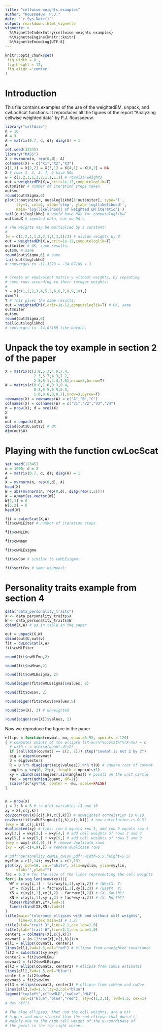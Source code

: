 ---
title: "cellwise weights examples"
author: "Rousseeuw, P.J."
date: "`r Sys.Date()`"
output: rmarkdown::html_vignette
vignette: >
  %\VignetteIndexEntry{cellwise weights examples}
  %\VignetteEngine{knitr::knitr}
  %\VignetteEncoding{UTF-8}
---

```{r, echo = FALSE}
knitr::opts_chunk$set(
 fig.width = 8 ,
 fig.height = 12,
 fig.align ='center'
)
```


# Introduction

This file contains examples of the use of the weightedEM, unpack, and cwLocScat functions. It reproduces all the figures of the report "Analyzing cellwise weighted data" by P.J. Rousseeuw.


```{r}
library("cellWise")
n = 10
d = 3
A = matrix(0.7, d, d); diag(A) = 1
A
set.seed(12345)
library("MASS")
X = mvrnorm(n, rep(0,d), A)
colnames(X) = c("X1","X2","X3")
X[1,3] = X[2,2] = X[3,1] = X[4,1] = X[6,2] = NA
X # rows 1, 2, 3, 4, 6 have NAs
w = c(1,2,1,1,2,2,1,1,1,1) # rowwise weights
out = weightedEM(X,w,crit=1e-12,computeloglik=T)
out$niter # number of iteration steps taken
out$mu
round(out$Sigma,6)
plot(1:out$niter, out$loglikhd[1:out$niter], type='l',
     lty=1, col=4, xlab='step', ylab='log(likelihood)',
     main='log(likelihood) of weighted EM iterations')
tail(out$loglikhd) # would have NAs for computeloglik=F
out$impX # imputed data, has no NA's

# The weights may be multiplied by a constant:
#
(w = c(1,2,1,1,2,2,1,1,1,1)/3) # divide weights by 3
out = weightedEM(X,w,crit=1e-12,computeloglik=T)
out$niter # OK, same results:
out$mu # same
round(out$Sigma,6) # same
tail(out$loglikhd)
# converges to -11.3573 = -34.07189 / 3


# Create an equivalent matrix y without weights, by repeating
# some rows according to their integer weights:
#
Y = X[c(1,2,2,3,4,5,5,6,6,7,8,9,10),]
dim(Y)
Y # This gives the same results:
out = weightedEM(Y,crit=1e-12,computeloglik=T) # OK, same
out$niter
out$mu
round(out$Sigma,6)
tail(out$loglikhd)
# converges to -34.07189 like before.
```


#  Unpack the toy example in section 2 of the paper

```{r}
X = matrix(c(2.8,5.3,4.9,7.4,
             2.3,5.7,4.3,7.2,
             2.5,5.1,4.4,7.6),nrow=3,byrow=T)
W = matrix(c(0.8,1.0,0.3,0.4,
             0.3,0.5,0.9,0.5,
             1.0,0.6,0,0.7),nrow=3,byrow=T)
rownames(X) = rownames(W) = c("A","B","C")
colnames(X) = colnames(W) = c("V1","V2","V3","V4")
n = nrow(X); d = ncol(X)
X
W
out = unpack(X,W)
cbind(out$U,out$v) # OK
dim(out$U)
```

# Playing with the function cwLocScat

```{r}
set.seed(12345)
n = 1000; d = 2
A = matrix(0.7, d, d); diag(A) = 1
A
X = mvrnorm(n, rep(0,d), A)
head(X)
W = abs(mvrnorm(n, rep(0,d), diag(rep(1,2))))
W = W/max(as.vector(W))
W[2,1] = 0
W[5,2] = 0
head(W)

fit = cwLocScat(X,W)
fit$cwMLEiter # number of iteration steps

fit$cwMLEmu

fit$cwMean

fit$cwMLEsigma

fit$cwCov # similar to cwMLEsigma:

fit$sqrtCov # same diagonal:

```

# Personality traits example from section 4

```{r}
data("data_personality_traits")
X <- data_personality_traits$X
W <- data_personality_traits$W
cbind(X,W) # as in table in the paper

out = unpack(X,W)
cbind(out$U,out$v)
fit = cwLocScat(X,W)
fit$cwMLEiter

round(fit$cwMLEmu,2)

round(fit$cwMean,2)

round(fit$cwMLEsigma, 2)

round(eigen(fit$cwMLEsigma)$values, 2)

round(fit$cwCov, 2)

round(eigen(fit$cwCov)$values,5)

round(cov(X), 2) # unweighted

round(eigen(cov(X))$values, 2)
```

Now we reproduce the figure in the paper

```{r}
ellips = function(covmat, mu, quant=0.95, npoints = 120)
{ # computes points of the ellipse t(X-mu)%*%covmat%*%(X-mu) = c
  # with c = qchisq(quant,df=2)
  if (!all(dim(covmat) == c(2, 2))) stop("covmat is not 2 by 2")
  eig = eigen(covmat)
  U = eig$vectors
  R = U %*% diag(sqrt(eig$values)) %*% t(U) # square root of covmat
  angles = seq(0, 2*pi, length = npoints+1)
  xy = cbind(cos(angles),sin(angles)) # points on the unit circle
  fac = sqrt(qchisq(quant, df=2))
  scale(fac*xy%*%R, center = -mu, scale=FALSE)
}  


n = nrow(X)
j = 3; k = 6 # to plot variables t3 and t6
xy = X[,c(j,k)]
cov2cor(cov(X)[c(j,k),c(j,k)]) # unweighted correlation is 0.10
cov2cor(fit$cwMLEsigma[c(j,k),c(j,k)]) # now correlation is 0.31
(wxy = W[,c(j,k)])
duplicated(xy) # ties: row 4 equals row 3, and row 9 equals row 5
wxy[3,] = wxy[3,] + wxy[4,] # add cell weights of rows 3 and 4
wxy[5,] = wxy[5,] + wxy[9,] # add cell weights of rows 5 and 9
(wxy = wxy[-c(4,9),]) # remove duplicate rows
(xy = xy[-c(4,9),]) # remove duplicate rows

# pdf("personality_cwMLE_cwCov.pdf",width=5.5,height=5.5)
myxlim = c(2,14); myylim = c(1,13)
plot(xy, pch=16, col="white", xlim=myxlim, ylim=myylim,
     xlab="",ylab="")
fac = 0.3 # for the size of the lines representing the cell weights
for(i in seq_len(nrow(xy))){
  WY = c(xy[i,1] - fac*wxy[i,1],xy[i,2]) # (WestX, Y) 
  EY = c(xy[i,1] + fac*wxy[i,1],xy[i,2]) # (EastX, Y) 
  XS = c(xy[i,1],xy[i,2] - fac*wxy[i,2]) # (X, SouthY)
  XN = c(xy[i,1],xy[i,2] + fac*wxy[i,2]) # (X, NorthY)
  lines(rbind(WY,EY),lwd=3)
  lines(rbind(XS,XN),lwd=3)
}
title(main="tolerance ellipses with and without cell weights",
      line=0.8,cex.main=1) # 1.2)
title(xlab="trait 3",line=2.1,cex.lab=1.0)
title(ylab="trait 6",line=2.1,cex.lab=1.0)
center1 = colMeans(X[,c(j,k)])
covmat1 = (n-1)*cov(X[,c(j,k)])/n                   
ell1 = ellips(covmat1, center1)
lines(ell1,lwd=1.5,col="red") # ellipse from unweighted covariance
fit2 = cwLocScat(xy,wxy)
center2 = fit2$cwMLEmu
covmat2 = fit2$cwMLEsigma
ell2 = ellips(covmat2, center2) # ellipse from cwMLE estimates
lines(ell2,lwd=1.5,col="blue")
center3 = fit2$cwMean
covmat3 = fit2$cwCov
ell3 = ellips(covmat3, center3) # ellipse from cwMean and cwCov
lines(ell3,lwd=1.5,lty=2,col="blue")
legend("topleft",c("cwMLE","cwCov","MLE"),
       col=c("blue","blue","red"), lty=c(1,2,1), lwd=1.5, cex=1)
# dev.off()

# The blue ellipses, that use the cell weights, are a bit
# higher and more slanted than the red ellipse that doesn't,
# mainly due to the high cell weight of the y-coordinate of 
# the point in the top right corner.
```

